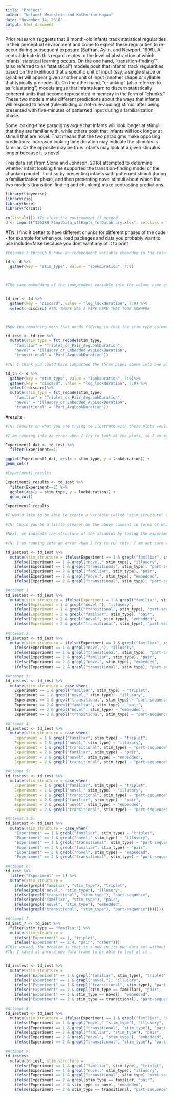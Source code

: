 ```yaml
---
title: "Project"
author: "Netanel Weinstein and Katherine Hagan"
date: "November 14, 2018"
output: html_document
---
```

Prior research suggests that 8 month-old infants track statistical regularities in their perceptual environment and come to expect these regularities to re-occur during subsequent exposure (Saffran, Aslin, and Newport, 1996). A central debate in this regard relates to the level of abstraction at which infants' statstical learning occurs.  On the one hand, "transition-finding"" (also referred to as "statistical") models posit that infants' track regularities based on the likelihood that a specific unit of input (say, a single shape or syllable) will appear given another unit of input (another shape or syllable that typically precedes it). On the other hand, "chunking" (also referred to as "clustering") models argue that infants learn to discern statistically coherent units that become represented in memory in the form of "chunks." These two models make different predictions about the ways that infants will respond to novel (rule-abiding or not-rule-abiding) stimuli after being presented with five-minutes of patterned input during a familiarization phase.

Some looking-time paradigms argue that infants will look longer at stimuli that  they are familiar with, while others posit that infants will look longer at stimuli that are novel. That means that the two paradigms make opposing predictions: increased looking time duration may indicate the stimulus is familiar. Or the opposite may be true: infants may look at a given stimulus longer because it is novel. 

This data set (from Slone and Johnson, 2018) attempted to determine whether infant looking time supported the transition-finding model or the chunking model. It did so by presenting infants with patterned stimuli during a familiarization phase, and then presenting novel stimuli about which the two models (transition-finding and chunking) make contrasting predictions. 


```r
library(tidyverse)
library(rio)
library(here)
library(forcats)

rm(list=ls()) #To clear the environment if needed
d <- import("125289-FinalData_allExpts_forDatabrary.xlsx", setclass = "tbl_df")

```

#TN: i find it better to have different chunks for different phases of the code - for example for when you load packages and data you probably want to use include=false because you dont want any of it to print

```r

#Columns 7 through 9 have an independent variable embedded in the column name. To address this, we put "Triple or Pair," "Illusory or Embedded," and "Part" in one column (the key column, here named "stim_type"), and the values in a column called "look duration."

td <- d %>%
  gather(key = "stim_type", value = "lookduration", 7:9)



#The same embedding of the independent variable into the column name applies to the log-transformed version of the looking time values. So we use the gather function again to separate the categorical IV named in the column name from the column's values, which are log-transformed looking times. The "discard" column is labelled such because it is redundant with the "stim_type" column generated in the gather() function above.  


td_ier <- td %>%
  gather(key = "discard", value = "log_lookduration", 7:9) %>%
  select(-discard) #TN: THERE WAS A PIPE HERE THAT TOOK NOWHERE



#Now the remaining mess that needs tidying is that the stim_type column does not actually tell us yet if the type of stimulus is a triplet or pair (ostensibly learned stimuli presented to the infant during the familiarization phase), or if it is illusory or embedded (novel stimuli not presented during familiarization phase). The type of stimulus used depends on the experiment number in column one. First, let's recode "Triplet_or_Pair_AvgLookDuration"" as "familiar," "Illusory_or_Embedded_AvgLookDuration" as "novel," and "Part_AvgLookDuration" as "transitional (part-sequence)"

td_iest <- td_ier %>%
  mutate(stim_type = fct_recode(stim_type,
    "familiar" = "Triplet_or_Pair_AvgLookDuration",
    "novel" = "Illusory_or_Embedded_AvgLookDuration",
    "transitional" = "Part_AvgLookDuration"))

#TN: I think you could have compacted the three pipes above into one pipe, and that way you would have less code/cleaner code/fewer data frames in your workspace.. sth like this: 

td_tn <- d %>%
  gather(key = "stim_type", value = "lookduration", 7:9)%>%
  gather(key = "discard", value = "log_lookduration", 7:9) %>%
  select(-discard)%>%
  mutate(stim_type = fct_recode(stim_type,
    "familiar" = "Triplet_or_Pair_AvgLookDuration",
    "novel" = "Illusory_or_Embedded_AvgLookDuration",
    "transitional" = "Part_AvgLookDuration"))
```

#results

```r

#TN: Coments on what you are trying to ilustrate with these plots would be useful. Labels clarifying the axis and a title for each plot would also be important. 

#I am running into an error when I try to look at the plots, so I am oging to play with the code a bit to see if I can solve it (who knows, maybe this has sth to do my version of R)

Experiment1_dat <- td_iest %>%
  filter(Experiment==1)

ggplot(Experiment1_dat, aes(x = stim_type, y = lookduration)) +
geom_col()

#Experiment1_results

Experiment2_results <- td_iest %>%
  filter(Experiment==2) %>%
  ggplot(aes(x = stim_type, y = lookduration)) +
  geom_col()

Experiment2_results

#I would like to be able to create a variable called "stim_structure" that says that the familiar variable in Experiment 1 consists of triplets, and the novel variable in Experiment 1 are illusory sequences. I would like to do the same for Experiment 2: say that the novel variable in this case are embedded pairs, and that the familiar variable is a regular pair. I document several attempts to do this below to no avail (yet!)

#TN: Could you be a little clearer on the above comment in terms of what you need to do to the data frame and the variables outside of specific concepts related to the research? I am not 100% sure I underdstand what your goal in this part is but I will do my best to look into it and give any suggestions that might be helpful. 

#Next, we indicate the structure of the stimulus by taking the experiment number and stim_type into account:

#TN: I am running into an error when I try to run this. I am not sure whether you can do an ifelse within another ifelse.. probably, for this it would be useful to use a for-loop, but I think that goes a but above and beyond what we learnt in class. 

td_iestest <- td_iest %>%
  mutate(stim_structure = ifelse(Experiment == 1 & grepl("familiar", stim_type), "triplet",
    ifelse(Experiment == 1 & grepl("novel," stim_type), "illusory",
    ifelse(Experiment == 1 & grepl("transitional", stim_type), "part-sequence",
    ifelse(Experiment == 2 & grepl("familiar", stim_type), "pair",
    ifelse(Experiment == 2 & grepl("novel", stim_type), "embedded",
    ifelse(Experiment == 2 & grepl("transitional", stim_type), "part-sequence")))))))

#Attempt 1 
td_iestest <- td_iest %>%
  mutate(stim_structure = ifelse(Experiment = 1 & grepl("familiar", stim_type), "triplet",
    ifelse(Experiment = 1 & grepl("novel,"), "illusory",
    ifelse(Experiment = 1 & grepl("transitional", stim_type), "part-sequence",
    ifelse(Experiment = 2 & grepl("familiar", stim_type), "pair",
    ifelse(Experiment = 2 & grepl("novel", stim_type), "embedded",
    ifelse(Experiment = 2 & grepl("transitional", stim_type), "part-sequence")))))))
    
#Attempt 2:
td_iestest <- td_iest %>%
  mutate(stim_structure = ifelse(Experiment == 1 & grepl("familiar", stim_type), "triplet",
    ifelse(Experiment == 1 & grepl("novel,"), "illusory",
    ifelse(Experiment == 1 & grepl("transitional", stim_type), "part-sequence",
    ifelse(Experiment == 2 & grepl("familiar", stim_type), "pair",
    ifelse(Experiment == 2 & grepl("novel", stim_type), "embedded",
    ifelse(Experiment == 2 & grepl("transitional", stim_type), "part-sequence", "NA")))))))

#Attempt 3: 
td_iestest <- td_iest %>%
  mutate(stim_structure = case_when(
    Experiment == 1 & grepl("familiar", stim_type) ~ "triplet",
    Experiment == 1 & grepl("novel," stim_type) ~ "illusory",
    Experiment == 1 & grepl("transitional", stim_type) ~ "part-sequence",
    Experiment == 2 & grepl("familiar", stim_type) ~ "pair",
    Experiment == 2 & grepl("novel", stim_type) ~ "embedded",
    Experiment == 2 & grepl("transitional", stim_type) ~ "part-sequence"))

#Attempt 4: 
td_iestest <- td_iest %>%
  mutate(stim_structure = case_when(
    Experiment = 1 & grepl("familiar", stim_type) ~ "triplet",
    Experiment = 1 & grepl("novel," stim_type) ~ "illusory",
    Experiment = 1 & grepl("transitional", stim_type) ~ "part-sequence",
    Experiment = 2 & grepl("familiar", stim_type) ~ "pair",
    Experiment = 2 & grepl("novel", stim_type) ~ "embedded",
    Experiment = 2 & grepl("transitional", stim_type) ~ "part-sequence"))

#Attempt 5: 
td_iestest <- td_iest %>%
  mutate(stim_structure = case_when(
    Experiment = 1 & grepl("familiar", stim_type) ~ "triplet",
    Experiment = 1 & grepl("novel," stim_type) ~ "illusory",
    Experiment = 1 & grepl("transitional", stim_type) ~ "part-sequence",
    Experiment = 2 & grepl("familiar", stim_type) ~ "pair",
    Experiment = 2 & grepl("novel", stim_type) ~ "embedded",
    Experiment = 2 & grepl("transitional", stim_type) ~ "part-sequence"))

#Attempt 5.5: 
td_iestest <- td_iest %>%
  mutate(stim_structure = case_when(
    "Experiment" == 1 & grepl("familiar", stim_type) ~ "triplet",
    "Experiment" == 1 & grepl("novel," stim_type) ~ "illusory",
    "Experiment" == 1 & grepl("transitional", stim_type) ~ "part-sequence",
    "Experiment" == 2 & grepl("familiar", stim_type) ~ "pair",
    "Experiment" == 2 & grepl("novel", stim_type) ~ "embedded",
    "Experiment" == 2 & grepl("transitional", stim_type) ~ "part-sequence"))

#Attempt 6: 
td_iest %>%
  filter("Experiment" == 1) %>%
  mutate(stim_structure =
    ifelse(grepl("familiar", "stim_type"), "triplet",
    ifelse(grepl("novel," "stim_type"), "illusory",
    ifelse(grepl("transitional", "stim_type"), "part-sequence",
    ifelse(grepl("familiar", "stim_type"), "pair",
    ifelse(grepl("novel", "stim_type"), "embedded",
    ifelse(grepl("transitional", "stim_type"), "part-sequence")))))))

#Attempt 7:
td_iest_7 <- td_iest %>%
  filter(stim_type == "familiar") %>%
  mutate(stim_structure =
    ifelse("Experiment" == 1, "triplet",
    ifelse("Experiment" == 2:4, "pair", "other")))
#This worked, the problem is that it's now in its own data set without novel and part-sequence
#TN: I saved it into a new data frame to be able to look at it . 


td_iestest <- td_iest %>%
  mutate(stim_structure = 
    ifelse("Experiment" == 1 & grepl("familiar", stim_type), "triplet",
    ifelse("Experiment" == 1 & grepl("novel,"), "illusory",
    ifelse("Experiment" == 1 & grepl("transitional", stim_type), "part-sequence",
    ifelse("Experiment" == 2 & grepl(stim_type == familiar), "pair",
    ifelse("Experiment" == 2 & stim_type == novel), "embedded",
    ifelse("Experiment" == 2 & stim_type == transitional), "part-sequence", "other")))))

#Attempt 8:
td_iestest <- td_iest %>%
  mutate(stim_structure = ifelse(Experiment == 1 & grepl("familiar", "stim_type"), "triplet",
    ifelse(Experiment == 1 & grepl("novel," "stim_type"), "illusory",
    ifelse(Experiment == 1 & grepl("transitional", "stim_type"), "part-sequence",
    ifelse(Experiment == 2 & grepl("familiar", "stim_type"), "pair",
    ifelse(Experiment == 2 & grepl("novel", "stim_type"), "embedded",
    ifelse(Experiment == 2 & grepl("transitional", "stim_type"), "part-sequence")))))))

#Attempt 9:
td_iestest
  mutate(td_iest, stim_structure = 
    ifelse(Experiment == 1 & grepl("familiar", stim_type), "triplet",
    ifelse(Experiment == 1 & grepl("novel," stim_type), "illusory",
    ifelse(Experiment == 1 & grepl("transitional", stim_type) "part-sequence",
    ifelse(Experiment == 2 & grepl(stim_type == familiar, "pair",
    ifelse(Experiment == 2 & stim_type == novel, "embedded",
    ifelse(Experiment == 2 & stim_type == transitional, "part-sequence")))))))





```